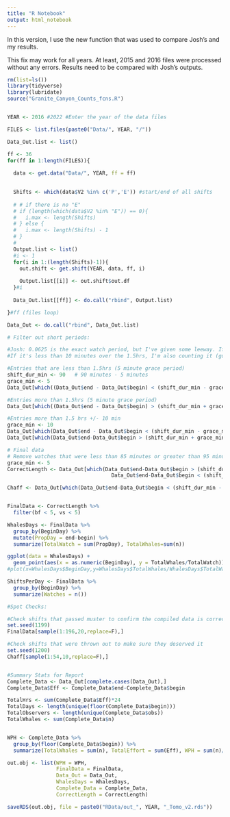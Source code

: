 ```yaml
---
title: "R Notebook"
output: html_notebook
---
```


In this version, I use the new function that was used to compare Josh's and my results. 

This fix may work for all years. At least, 2015 and 2016 files were processed without any errors. Results need to be compared with Josh's outputs. 

```r

rm(list=ls())
library(tidyverse)
library(lubridate)
source("Granite_Canyon_Counts_fcns.R")


YEAR <- 2016 #2022 #Enter the year of the data files

```



```r

FILES <- list.files(paste0("Data/", YEAR, "/"))

Data_Out.list <- list()

ff <- 36
for(ff in 1:length(FILES)){ 
  
  data <- get.data("Data/", YEAR, ff = ff)

  
  Shifts <- which(data$V2 %in% c('P','E')) #start/end of all shifts
  
  # # if there is no "E"
  # if (length(which(data$V2 %in% "E")) == 0){
  #   i.max <- length(Shifts)
  # } else {
  #   i.max <- length(Shifts) - 1
  # }
  # 
  Output.list <- list()
  #i <- 1
  for(i in 1:(length(Shifts)-1)){
    out.shift <- get.shift(YEAR, data, ff, i)
      
    Output.list[[i]] <- out.shift$out.df
  }#i
  
  Data_Out.list[[ff]] <- do.call("rbind", Output.list)

}#ff (files loop)         

Data_Out <- do.call("rbind", Data_Out.list)

```


```r
# Filter out short periods:

#Josh: 0.0625 is the exact watch period, but I've given some leeway. If it's less than 5 minutes short, I'm counting it
#If it's less than 10 minutes over the 1.5hrs, I'm also counting it (guessing that they forgot to log off or something)

#Entries that are less than 1.5hrs (5 minute grace period)
shift_dur_min <- 90   # 90 minutes - 5 minutes
grace_min <- 5
Data_Out[which((Data_Out$end - Data_Out$begin) < (shift_dur_min - grace_min)/(24*60)),]

#Entries more than 1.5hrs (5 minute grace period)
Data_Out[which((Data_Out$end - Data_Out$begin) > (shift_dur_min + grace_min)/(24*60)),] 

#Entries more than 1.5 hrs +/- 10 min
grace_min <- 10
Data_Out[which(Data_Out$end - Data_Out$begin < (shift_dur_min - grace_min)/(24*60)),]
Data_Out[which(Data_Out$end-Data_Out$begin > (shift_dur_min + grace_min)/(24*60)),] 

# Final data
# Remove watches that were less than 85 minutes or greater than 95 minutes:
grace_min <- 5
CorrectLength <- Data_Out[which(Data_Out$end-Data_Out$begin > (shift_dur_min - grace_min)/(24*60) & 
                                  Data_Out$end-Data_Out$begin < (shift_dur_min + grace_min)/(24*60)),]

Chaff <- Data_Out[which(Data_Out$end-Data_Out$begin < (shift_dur_min - grace_min)/(24*60)),]


FinalData <- CorrectLength %>%
  filter(bf < 5, vs < 5)

WhalesDays <- FinalData %>%
  group_by(BeginDay) %>%
  mutate(PropDay = end-begin) %>%
  summarize(TotalWatch = sum(PropDay), TotalWhales=sum(n))

ggplot(data = WhalesDays) + 
  geom_point(aes(x = as.numeric(BeginDay), y = TotalWhales/TotalWatch))
#plot(x=WhalesDays$BeginDay,y=WhalesDays$TotalWhales/WhalesDays$TotalWatch)

ShiftsPerDay <- FinalData %>%
  group_by(BeginDay) %>%
  summarize(Watches = n())

```


```r
#Spot Checks:

#Check shifts that passed muster to confirm the compiled data is correct
set.seed(1199)
FinalData[sample(1:196,20,replace=F),]

#Check shifts that were thrown out to make sure they deserved it
set.seed(1200)
Chaff[sample(1:54,10,replace=F),]


#Summary Stats for Report
Complete_Data <- Data_Out[complete.cases(Data_Out),]
Complete_Data$Eff <- Complete_Data$end-Complete_Data$begin

TotalHrs <- sum(Complete_Data$Eff)*24
TotalDays <- length(unique(floor(Complete_Data$begin)))
TotalObservers <- length(unique(Complete_Data$obs))
TotalWhales <- sum(Complete_Data$n)


WPH <- Complete_Data %>%
  group_by(floor(Complete_Data$begin)) %>%
  summarize(TotalWhales = sum(n), TotalEffort = sum(Eff), WPH = sum(n)/(sum(Eff)*24)) 

out.obj <- list(WPH = WPH,
                FinalData = FinalData,
                Data_Out = Data_Out,
                WhalesDays = WhalesDays,
                Complete_Data = Complete_Data,
                CorrectLength = CorrectLength)

saveRDS(out.obj, file = paste0("RData/out_", YEAR, "_Tomo_v2.rds"))

```

